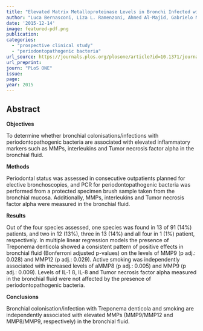 ```yaml
---
title: "Elevated Matrix Metalloproteinase Levels in Bronchi Infected with Periodontopathogenic Bacteria"
author: "Luca Bernasconi, Liza L. Ramenzoni, Ahmed Al-Majid, Gabrielo M. Tini, Sereina M. Graber, Patrick R. Schmidlin, Sarosh Irani"
date: '2015-12-14'
image: featured-pdf.png
publication: 
categories:
  - "prospective clinical study"
  - "periodontopathogenic bacteria" 
url_source: https://journals.plos.org/plosone/article?id=10.1371/journal.pone.0144461
url_preprint: 
journ: "PLoS ONE"
issue:
page: 
year: 2015
---
```


## Abstract

**Objectives**

To determine whether bronchial colonisations/infections with periodontopathogenic bacteria are associated with elevated inflammatory markers such as MMPs, interleukins and Tumor necrosis factor alpha in the bronchial fluid.

**Methods**

Periodontal status was assessed in consecutive outpatients planned for elective bronchoscopies, and PCR for periodontopathogenic bacteria was performed from a protected specimen brush sample taken from the bronchial mucosa. Additionally, MMPs, interleukins and Tumor necrosis factor alpha were measured in the bronchial fluid.

**Results**

Out of the four species assessed, one species was found in 13 of 91 (14%) patients, and two in 12 (13%), three in 13 (14%) and all four in 1 (1%) patient, respectively. In multiple linear regression models the presence of Treponema denticola showed a consistent pattern of positive effects in bronchial fluid (Bonferroni adjusted p-values) on the levels of MMP9 (p adj.: 0.028) and MMP12 (p adj.: 0.029). Active smoking was independently associated with increased levels of aMMP8 (p adj.: 0.005) and MMP9 (p adj.: 0.009). Levels of IL-1 ß, IL-8 and Tumor necrosis factor alpha measured in the bronchial fluid were not affected by the presence of periodontopathogenic bacteria.

**Conclusions**

Bronchial colonisation/infection with Treponema denticola and smoking are independently associated with elevated MMPs (MMP9/MMP12 and MMP8/MMP9, respectively) in the bronchial fluid.
